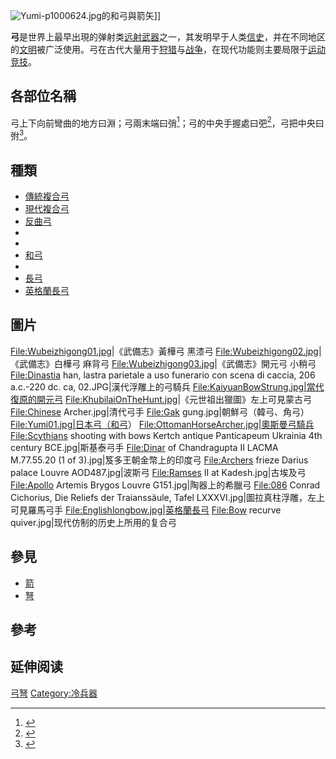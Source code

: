 {{About|弓}}
[[File:Yumi-p1000624.jpg|thumb]]的和弓與箭矢]]

'''弓'''是世界上最早出現的弹射类[[远射武器|远射武器]]之一，其发明早于人类[[信史|信史]]，并在不同地区的[[文明|文明]]被广泛使用。弓在古代大量用于[[狩猎|狩猎]]与[[战争|战争]]，在现代功能则主要局限于[[射击运动|运动竞技]]。

==各部位名稱==
弓上下向前彎曲的地方曰淵；弓兩末端曰弰<ref>{{Cite web |url=http://dict.revised.moe.edu.tw/cgi-bin/cbdic/gsweb.cgi?o=dcbdic&searchid=W00000008880 |title=存档副本 |access-date=2020-05-06 |archive-date=2021-07-05 |archive-url=https://web.archive.org/web/20210705062719/http://dict.revised.moe.edu.tw/cgi-bin/cbdic/gsweb.cgi?o=dcbdic&searchid=W00000008880 }}</ref>；弓的中央手握處曰弝<ref>{{Cite web |url=http://dict.revised.moe.edu.tw/cgi-bin/cbdic/gsweb.cgi?o=dcbdic&searchid=W00000000027 |title=存档副本 |access-date=2020-05-06 |archive-date=2021-07-05 |archive-url=https://web.archive.org/web/20210705062756/http://dict.revised.moe.edu.tw/cgi-bin/cbdic/gsweb.cgi?o=dcbdic&searchid=W00000000027 }}</ref>，弓把中央曰弣<ref>{{Cite web |url=http://dict.revised.moe.edu.tw/cgi-bin/cbdic/gsweb.cgi?o=dcbdic&searchid=W00000001856 |title=存档副本 |access-date=2020-05-06 |archive-date=2021-07-05 |archive-url=https://web.archive.org/web/20210705062721/http://dict.revised.moe.edu.tw/cgi-bin/cbdic/gsweb.cgi?o=dcbdic&searchid=W00000001856 }}</ref>。

== 種類 ==
* [[複合弓_(傳統弓)|傳統複合弓]]
* [[複合弓_(現代弓)|現代複合弓]]
* [[反曲弓|反曲弓]]
* {{link-en|蒙古弓|Mongol bow}}
* {{link-en|朝鮮弓|Gakgung}}
* [[和弓|和弓]]
* {{link-en|土耳其弓|Turkish bow}}
* [[長弓|長弓]]
* [[英格蘭長弓|英格蘭長弓]]

== 圖片 ==
<gallery>
File:Wubeizhigong01.jpg|《武備志》黃樺弓 黑漆弓
File:Wubeizhigong02.jpg|《武備志》白樺弓 麻背弓
File:Wubeizhigong03.jpg|《武備志》開元弓 小稍弓
File:Dinastia han, lastra parietale a uso funerario con scena di caccia, 206 a.c.-220 dc. ca, 02.JPG|漢代浮雕上的弓騎兵
File:KaiyuanBowStrung.jpg|當代復原的開元弓
File:KhubilaiOnTheHunt.jpg|《元世祖出獵圖》左上可見蒙古弓
File:Chinese Archer.jpg|清代弓手
File:Gak gung.jpg|朝鮮弓（韓弓、角弓）
File:Yumi01.jpg|日本弓（和弓）
File:OttomanHorseArcher.jpg|奧斯曼弓騎兵
File:Scythians shooting with bows Kertch antique Panticapeum Ukrainia 4th century BCE.jpg|斯基泰弓手
File:Dinar of Chandragupta II LACMA M.77.55.20 (1 of 3).jpg|笈多王朝金幣上的印度弓
File:Archers frieze Darius palace Louvre AOD487.jpg|波斯弓
File:Ramses II at Kadesh.jpg|古埃及弓
File:Apollo Artemis Brygos Louvre G151.jpg|陶器上的希臘弓
File:086 Conrad Cichorius, Die Reliefs der Traianssäule, Tafel LXXXVI.jpg|圖拉真柱浮雕，左上可見羅馬弓手
File:Englishlongbow.jpg|英格蘭長弓
File:Bow recurve quiver.jpg|现代仿制的历史上所用的复合弓
</gallery>

== 參見 ==
* [[箭|箭]]
* [[弩|弩]]

==參考==
{{reflist}}

== 延伸阅读 ==
{{Wikisource further reading}}

{{十八般兵器}}
{{中國古代武器}}
{{武器小作品}}

[[Category:弓弩|]]
[[Category:冷兵器|Category:冷兵器]]